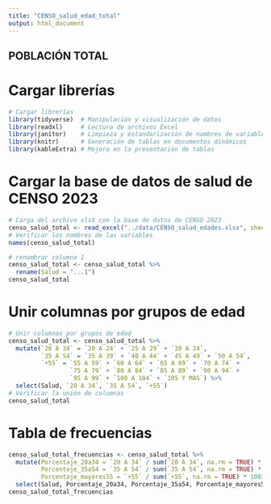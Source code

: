 ```yaml
---
title: "CENSO_salud_edad_total"
output: html_document
---
```



## POBLACIÓN TOTAL
# Cargar librerías
```r
# Cargar librerías
library(tidyverse)  # Manipulación y visualización de datos
library(readxl)     # Lectura de archivos Excel
library(janitor)    # Limpieza y estandarización de nombres de variables
library(knitr)      # Generación de tablas en documentos dinámicos
library(kableExtra) # Mejora en la presentación de tablas
```

# Cargar la base de datos de salud de CENSO 2023
```r
# Carga del archivo xlsX con la base de datos de CENSO 2023
censo_salud_total <- read_excel("../data/CENSO_salud_edades.xlsx", sheet = "total")
# Verificar los nombres de las variables
names(censo_salud_total)

# renombrar columna 1
censo_salud_total <- censo_salud_total %>%
  rename(Salud = "...1")
censo_salud_total


```

# Unir columnas por grupos de edad
```r
# Unir columnas por grupos de edad
censo_salud_total <- censo_salud_total %>%
  mutate(`20 A 34` = `20 A 24` + `25 A 29` + `30 A 34`,
         `35 A 54` = `35 A 39` + `40 A 44` + `45 A 49` + `50 A 54`,
         `+55` = `55 A 59` + `60 A 64` + `65 A 69` + `70 A 74` + 
                 `75 A 79` + `80 A 84` + `85 A 89` + `90 A 94` + 
                 `95 A 99` + `100 A 104` + `105 Y MÁS`) %>%
  select(Salud, `20 A 34`, `35 A 54`, `+55`)
# Verificar la unión de columnas
censo_salud_total
```
# Tabla de frecuencias
```r
censo_salud_total_frecuencias <- censo_salud_total %>%
  mutate(Porcentaje_20a34 = `20 A 34` / sum(`20 A 34`, na.rm = TRUE) * 100,
         Porcentaje_35a54 = `35 A 54` / sum(`35 A 54`, na.rm = TRUE) * 100,
         Porcentaje_mayores55 = `+55` / sum(`+55`, na.rm = TRUE) * 100) %>%
  select(Salud, Porcentaje_20a34, Porcentaje_35a54, Porcentaje_mayores55)
censo_salud_total_frecuencias
```

